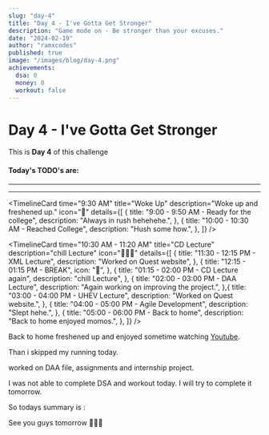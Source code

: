 ```yaml
---
slug: "day-4"
title: "Day 4 - I've Gotta Get Stronger"
description: "Game mode on - Be stronger than your excuses."
date: "2024-02-19"
author: "ramxcodes"
published: true
image: "/images/blog/day-4.png"
achievements:
  dsa: 0
  money: 0
  workout: false
---
```


# Day 4 - I've Gotta Get Stronger

This is **Day 4** of this challenge

#### Today's TODO's are:

<Todo title="Continue Hunx course" status="TODO" />
<Todo title="Internship work | Website homepage" status="TODO" />
<Todo title="Running and workout" status="TODO" />

---

<Sleep sleptFor="6.39" score="68" from="2:47 AM" to="9:26 AM" />

---

<TimelineCard
  time="9:30 AM"
  title="Woke Up"
  description="Woke up and freshened up."
  icon="🌅"
  details={[
    {
      title: "9:00 - 9:50 AM - Ready for the college",
      description: "Always in rush hehehehe.",
    },
    {
      title: "10:00 - 10:30 AM - Reached College",
      description: "Hush some how.",
    },
  ]}
/>

<TimelineCard
  time="10:30 AM - 11:20 AM"
  title="CD Lecture"
  description="chill Lecture"
  icon="🧑🏻‍🎓"
  details={[
    {
      title: "11:30 - 12:15 PM - XML Lecture",
      description: "Worked on Quest website",
    },
    {
      title: "12:15 - 01:15 PM - BREAK",
      icon: "🍔",
    },
    {
      title: "01:15 - 02:00 PM - CD Lecture again",
      description: "chill Lecture",
    },
    {
      title: "02:00 - 03:00 PM - DAA Lecture",
      description: "Again working on improving the project.",
    },{
      title: "03:00 - 04:00 PM - UHEV Lecture",
      description: "Worked on Quest website.",
    },
    {
      title: "04:00 - 05:00 PM - Agile Development",
      description: "Slept hehe.",
    },
    {
      title: "05:00 - 06:00 PM - Back to home",
      description: "Back to home enjoyed momos.",
    },
  ]}
/>

Back to home freshened up and enjoyed sometime watching [Youtube](https://youtube.com).

Than i skipped my running today.

worked on DAA file, assignments and internship project.

I was not able to complete DSA and workout today. I will try to complete it tomorrow. 

<Todo title="Continue Hunx course" status="failed" />
<Todo title="Internship work | Website homepage" status="completed" />
<Todo title="Running and workout" status="failed" />

So todays summary is :

<Activity dsa={0} money={0} workout={false} />

See you guys tomorrow 🙋🏻‍♂️
